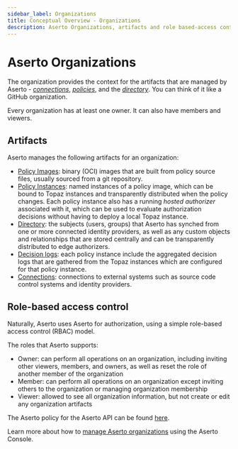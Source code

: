 ```yaml
---
sidebar_label: Organizations
title: Conceptual Overview - Organizations
description: Aserto Organizations, artifacts and role based-access control
---
```


# Aserto Organizations

The organization provides the context for the artifacts that are managed by Aserto -
[_connections_](/docs/overview/connections), [_policies_](/docs/overview/policy), and the [_directory_](/docs/overview/directory). You can think of it like a GitHub organization.

Every organization has at least one owner. It can also have members and viewers.

## Artifacts

Aserto manages the following artifacts for an organization:

- [Policy Images](/docs/overview/policy): binary (OCI) images that are built from policy source files, usually sourced from a git repository.
- [Policy Instances](/docs/overview/policy): named instances of a policy image, which can be bound to Topaz instances and transparently distributed when the policy changes. Each policy instance also has a running *hosted authorizer* associated with it, which can be used to evaluate authorization decisions without having to deploy a local Topaz instance.
- [Directory](/docs/overview/directory): the subjects (users, groups) that Aserto has synched from one or more connected identity providers, as well as any custom objects and relationships that are stored centrally and can be transparently distributed to edge authorizers.
- [Decision logs](/docs/overview/decision-logs): each policy instance include the aggregated decision logs that are gathered from the Topaz instances which are configured for that policy instance.
- [Connections](/docs/overview/connections): connections to external systems such as source code control systems and identity providers.

## Role-based access control

Naturally, Aserto uses Aserto for authorization, using a simple role-based access control (RBAC) model.

The roles that Aserto supports:

- Owner: can perform all operations on an organization, including inviting other viewers, members, and owners, as well as reset the role of another member of the organization
- Member: can perform all operations on an organization except inviting others to the organization or managing organization membership
- Viewer: allowed to see all organization information, but not create or edit any organization artifacts

The Aserto policy for the Aserto API can be found [here](https://github.com/aserto-dev/policy-aona).

Learn more about how to [manage Aserto organizations](/docs/aserto-console/manage-organizations) using the Aserto Console.
